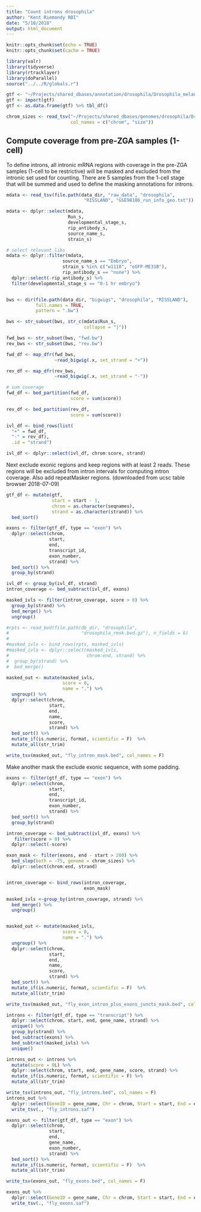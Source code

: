 ```yaml
---
title: "Count introns drosophila"
author: "Kent Riemondy RBI"
date: "5/10/2018"
output: html_document
---
```


```r
knitr::opts_chunk$set(echo = TRUE)
knitr::opts_chunk$set(cache = TRUE)
```

```r
library(valr)
library(tidyverse)
library(rtracklayer)
library(doParallel)
source("../../R/globals.r")
```


```r
gtf <- "~/Projects/shared_dbases/annotation/drosophila/Drosophila_melanogaster.BDGP6.84.gtf"
gtf <- import(gtf)
gtf <- as.data.frame(gtf) %>% tbl_df()

chrom_sizes <- read_tsv("~/Projects/shared_dbases/genomes/drosophila/Drosophila_melanogaster.BDGP6.dna.toplevel.fa.fai", col_types = 'ci---', 
                        col_names = c("chrom", "size"))
```

## Compute coverage from pre-ZGA samples (1-cell)

To define introns, all intronic mRNA regions with coverage in the pre-ZGA samples (1-cell to be restrictive) will be masked and excluded from the intronic set used for counting. There are 5 samples from the 1-cell stage that will be summed and used to define the masking annotations for introns.

```r
mdata <- read_tsv(file.path(data_dir, "raw_data", "drosophila", 
                             "RISSLAND", "GSE98106_run_info_geo.txt"))

mdata <- dplyr::select(mdata,
                       Run_s, 
                       developmental_stage_s,
                       rip_antibody_s,
                       source_name_s,
                       strain_s)

# select relevant libs
mdata <- dplyr::filter(mdata,
                     source_name_s == "Embryo",
                     strain_s %in% c("w1118", "eGFP-ME31B"),
                     rip_antibody_s == "none") %>% 
  dplyr::select(-rip_antibody_s) %>% 
  filter(developmental_stage_s == "0-1 hr embryo")


bws <- dir(file.path(data_dir, "bigwigs", "drosophila", "RISSLAND"), 
           full.names = TRUE, 
           pattern = ".bw")

bws <- str_subset(bws, str_c(mdata$Run_s, 
                             collapse = "|"))

fwd_bws <- str_subset(bws, "fwd.bw")
rev_bws <- str_subset(bws, "rev.bw")

fwd_df <- map_dfr(fwd_bws,
                  ~read_bigwig(.x, set_strand = "+")) 

rev_df <- map_dfr(rev_bws,
                  ~read_bigwig(.x, set_strand = "-")) 

# sum coverage
fwd_df <- bed_partition(fwd_df, 
                        score = sum(score))

rev_df <- bed_partition(rev_df, 
                        score = sum(score))

ivl_df <- bind_rows(list(
  "+" = fwd_df,
  "-" = rev_df),
  .id = "strand")

ivl_df <- dplyr::select(ivl_df, chrom:score, strand)
```

Next exclude exonic regions and keep regions with at least 2 reads. These regions will be excluded from intron intervals for computing intron coverage. Also add repeatMasker regions. (downloaded from ucsc table browser 2018-07-09)

```r

gtf_df <- mutate(gtf,
                 start = start - 1,
                 chrom = as.character(seqnames),
                 strand = as.character(strand)) %>% 
  bed_sort()

exons <- filter(gtf_df, type == "exon") %>%  
  dplyr::select(chrom,
                start, 
                end, 
                transcript_id,
                exon_number,
                strand) %>% 
  bed_sort() %>% 
  group_by(strand)

ivl_df <- group_by(ivl_df, strand)
intron_coverage <- bed_subtract(ivl_df, exons)

masked_ivls <- filter(intron_coverage, score > 0) %>% 
  group_by(strand) %>% 
  bed_merge() %>% 
  ungroup()

```

```r
#rpts <- read_bed(file.path(db_dir, "drosophila", 
#                           "drosophila_rmsk.bed.gz"), n_fields = 6)
#
#masked_ivls <- bind_rows(rpts, masked_ivls)
#masked_ivls <- dplyr::select(masked_ivls,
#                             chrom:end, strand) %>% 
#  group_by(strand) %>% 
#  bed_merge()

masked_out <- mutate(masked_ivls,
                     score = 0,
                     name = ".") %>% 
  ungroup() %>% 
  dplyr::select(chrom,
                start, 
                end, 
                name,
                score,
                strand) %>% 
  bed_sort() %>% 
  mutate_if(is.numeric, format, scientific = F)  %>% 
  mutate_all(str_trim)

write_tsv(masked_out, "fly_intron_mask.bed", col_names = F)
```

Make another mask the exclude exonic sequence, with some padding. 

```r
exons <- filter(gtf_df, type == "exon") %>%  
  dplyr::select(chrom,
                start, 
                end, 
                transcript_id,
                exon_number,
                strand) %>% 
  bed_sort() %>% 
  group_by(strand)

intron_coverage <- bed_subtract(ivl_df, exons) %>% 
   filter(score > 0) %>% 
  dplyr::select(-score)

exon_mask <- filter(exons, end - start > 200) %>% 
  bed_slop(both = -75, genome = chrom_sizes) %>% 
  dplyr::select(chrom:end, strand)


intron_coverage <- bind_rows(intron_coverage, 
                             exon_mask)

masked_ivls <-group_by(intron_coverage, strand) %>% 
  bed_merge() %>% 
  ungroup()


masked_out <- mutate(masked_ivls,
                     score = 0,
                     name = ".") %>% 
  ungroup() %>% 
  dplyr::select(chrom,
                start, 
                end, 
                name,
                score,
                strand) %>% 
  bed_sort() %>% 
  mutate_if(is.numeric, format, scientific = F)  %>% 
  mutate_all(str_trim)

write_tsv(masked_out, "fly_exon_intron_plus_exons_juncts_mask.bed", col_names = F)
```

```r
introns <- filter(gtf_df, type == "transcript") %>% 
  dplyr::select(chrom, start, end, gene_name, strand) %>% 
  unique() %>% 
  group_by(strand) %>% 
  bed_subtract(exons) %>% 
  bed_subtract(masked_ivls) %>% 
  unique()

introns_out <- introns %>% 
  mutate(score = 0L) %>% 
  dplyr::select(chrom, start, end, gene_name, score, strand) %>% 
  mutate_if(is.numeric, format, scientific = F) %>% 
  mutate_all(str_trim)

write_tsv(introns_out, "fly_introns.bed", col_names = F)
introns_out %>% 
  dplyr::select(GeneID = gene_name, Chr = chrom, Start = start, End = end, Strand = strand) %>% 
  write_tsv(., "fly_introns.saf")

exons_out <- filter(gtf_df, type == "exon") %>%  
  dplyr::select(chrom,
                start, 
                end, 
                gene_name,
                exon_number,
                strand) %>% 
  bed_sort() %>% 
  mutate_if(is.numeric, format, scientific = F)  %>% 
  mutate_all(str_trim)

write_tsv(exons_out, "fly_exons.bed", col_names = F)

exons_out %>% 
  dplyr::select(GeneID = gene_name, Chr = chrom, Start = start, End = end, Strand = strand) %>% 
  write_tsv(., "fly_exons.saf")

```